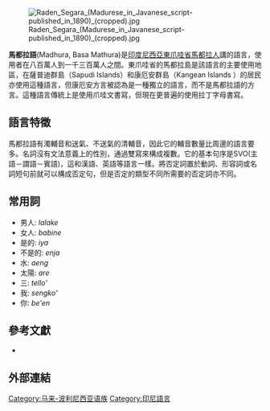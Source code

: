 {{Infobox Language
|name=馬都拉語
|nativename=Madurese<br/>{{lang|jv|Madhura / Basa Mathura}}
|familycolor=南島語系
|states=[[印尼|印尼]]、[[新加坡|新加坡]]
|region=[[馬都拉島|馬都拉島]]、[[薩普迪群島|薩普迪群島]]、[[爪哇島|爪哇島]]東北部沿海
|speakers=约800萬~1300萬
|fam1=[[南島語系|南島語系]]
|fam2=[[馬來-波利尼西亞語族|馬來-波利尼西亞語族]]
|fam3=[[西部馬來-玻里尼西亞語族|西部馬來-玻里尼西亞語族]]（地理劃分）
|fam4=[[马来－波利尼西亚语族#馬來-松巴哇語群_(Adelaar_2005)|馬來-松巴哇語群]] (?)
|fam5=[[馬都拉語群|馬都拉語群]]
|iso2=mad
| lc1              = mad
| ld1              = 标准马都拉语
| lc2              = kkv
| ld2              = 康厄安方言
| glotto           = madu1247
| glottorefname    = Maduresic
}}
[[Image:Raden_Segara_(Madurese_in_Javanese_script-published_in_1890)_(cropped).jpg|thumb]]

'''馬都拉語'''(<span lang=en>Madhura, Basa Mathura</span>)是[[印度尼西亞|印度尼西亞]][[東爪哇省|東爪哇省]][[馬都拉族|馬都拉人]]講的語言，使用者在八百萬人到一千三百萬人之間。東爪哇省的馬都拉島是該語言的主要使用地區，在薩普迪群島（Sapudi Islands）和康厄安群島（Kangean Islands ）的居民亦使用這種語言，但康厄安方言被認為是一種獨立的語言，而不是馬都拉語的方言。這種語言傳統上是使用爪哇文書寫，但現在更普遍的使用拉丁字母書寫。

==語言特徵==
馬都拉語有濁輔音和送氣、不送氣的清輔音，因此它的輔音數量比周邊的語言要多。名詞沒有文法意義上的性別，通過雙寫來構成複數。它的基本句序是SVO(主語－謂語－賓語)，這和漢語、英語等語言一樣。將否定詞置於動詞、形容詞或名詞短句前就可以構成否定句，但是否定的類型不同所需要的否定詞亦不同。

==常用詞==
*男人: ''<span lang=en>lalake</span>''
*女人:	''<span lang=en>babine</span>''
*是的: ''<span lang=en>iya</span>''
*不是的: ''<span lang=en>enja</span>''
*水: ''<span lang=en>aeng</span>''
*太陽: ''<span lang=en>are</span>''
*三: ''<span lang=en>tello<nowiki>'</nowiki></span>''
*我: ''<span lang=en>sengko<nowiki>'</nowiki></span>''
*你: ''<span lang=en>be'en</span>''

==參考文獻==
{{refbegin}}
* {{Cite book |url=http://www.e-cademic.de/data/ebooks/extracts/9783110224436.pdf |archive-url=https://web.archive.org/web/20110301085632/http://www.e-cademic.de/data/ebooks/extracts/9783110224436.pdf |archive-date=2011-03-01 |title=A grammar of Madurese |last=Davies |first=William D. |publisher=De Gruyter Mouton |year=2010 |location=Berlin}}
{{refend}}

==外部連結==
{{InterWiki|code=mad}}
{{印度尼西亚語言}}
{{南島語系}}
{{Authority control}}

[[Category:马来-波利尼西亚语族|Category:马来-波利尼西亚语族]]
[[Category:印尼語言|Category:印尼語言]]